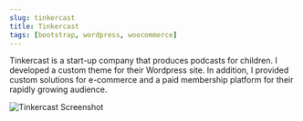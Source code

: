 ```yaml
---
slug: tinkercast
title: Tinkercast
tags: [bootstrap, wordpress, woocommerce]
---
```



Tinkercast is a start-up company that produces podcasts for children. I developed a custom theme for their Wordpress site. In addition, I provided custom solutions for e-commerce and a paid membership platform for their rapidly growing audience.

<BrowserWindow url="https://tinkercast.com">

![Tinkercast Screenshot](./tinkercast.jpeg)

</BrowserWindow>

<!--truncate-->
